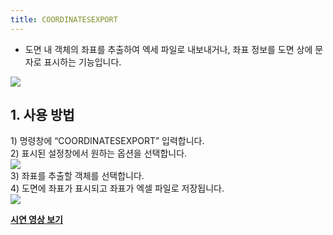 ```yaml
---
title: COORDINATESEXPORT
---
```



[image1]: ../../../../../assets/images/commands/coordinatesexport/image1.png
[image2]: ../../../../../assets/images/commands/coordinatesexport/image2.png
[image3]: ../../../../../assets/images/commands/coordinatesexport/image3.png

* 도면 내 객체의 좌표를 추출하여 엑세 파일로 내보내거나, 좌표 정보를 도면 상에 문자로 표시하는 기능입니다.

![][image1]

## **1\. 사용 방법**

1\) 명령창에 “COORDINATESEXPORT” 입력합니다.  
2\) 표시된 설정창에서 원하는 옵션을 선택합니다.  
![][image2]  
3\) 좌표를 추출할 객체를 선택합니다.  
4\) 도면에 좌표가 표시되고 좌표가 엑셀 파일로 저장됩니다.  
![][image3]

[**<Icon name="youtube" class="emoji"/> 시연 영상 보기**]()
